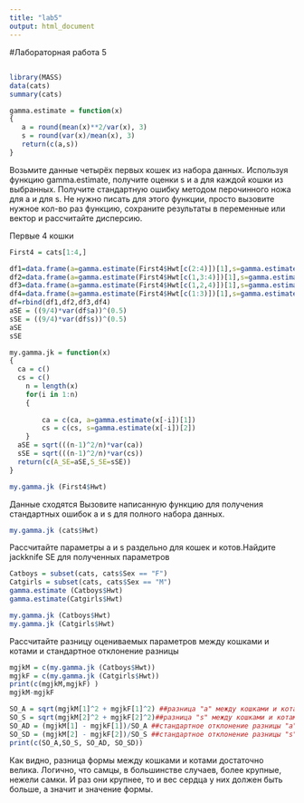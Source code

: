 ---
title: "lab5"
output: html_document
---
#Лабораторная работа 5

##

```{r}
library(MASS) 
data(cats)
summary(cats)
```
```{r}
gamma.estimate = function(x)
{
   a = round(mean(x)**2/var(x), 3)
   s = round(var(x)/mean(x), 3)
   return(c(a,s))
}
```
Возьмите данные четырёх первых кошек из набора данных. Используя функцию gamma.estimate, получите оценки s и a для каждой кошки из выбранных. Получите стандартную ошибку методом перочинного ножа для a и для s. Не нужно писать для этого функции, просто вызовите нужное кол-во раз функцию, сохраните результаты в переменные или вектор и рассчитайте дисперсию.

Первые 4 кошки
```{r}
First4 = cats[1:4,]
```

```{r}
df1=data.frame(a=gamma.estimate(First4$Hwt[c(2:4)])[1],s=gamma.estimate(First4$Hwt[c(2:4)])[2])
df2=data.frame(a=gamma.estimate(First4$Hwt[c(1,3:4)])[1],s=gamma.estimate(First4$Hwt[c(1,3:4)])[2])
df3=data.frame(a=gamma.estimate(First4$Hwt[c(1,2,4)])[1],s=gamma.estimate(First4$Hwt[c(1,2,4)])[2])
df4=data.frame(a=gamma.estimate(First4$Hwt[c(1:3)])[1],s=gamma.estimate(First4$Hwt[c(1:3)])[2])
df=rbind(df1,df2,df3,df4)
aSE = ((9/4)*var(df$a))^(0.5)
sSE = ((9/4)*var(df$s))^(0.5)
aSE
sSE
```

```{r}
my.gamma.jk = function(x)
{
  ca = c()
  cs = c()
    n = length(x)
    for(i in 1:n)
    {
     
        ca = c(ca, a=gamma.estimate(x[-i])[1])
        cs = c(cs, s=gamma.estimate(x[-i])[2])
    } 
  aSE = sqrt(((n-1)^2/n)*var(ca))
  sSE = sqrt(((n-1)^2/n)*var(cs))
  return(c(A_SE=aSE,S_SE=sSE))
}
```

```{r}
my.gamma.jk (First4$Hwt)
```

Данные сходятся
Вызовите написанную функцию для получения стандартных ошибок a и s для полного набора данных.
```{r}
my.gamma.jk (cats$Hwt)
```

Рассчитайте параметры a и s раздельно для кошек и котов.Найдите jackknife SE для полученных параметров 
```{r}
Catboys = subset(cats, cats$Sex == "F")
Catgirls = subset(cats, cats$Sex == "M")
gamma.estimate (Catboys$Hwt)
gamma.estimate(Catgirls$Hwt)

my.gamma.jk (Catboys$Hwt)
my.gamma.jk (Catgirls$Hwt)
```
Рассчитайте разницу оцениваемых параметров между кошками и котами и стандартное отклонение разницы
```{r}
mgjkM = c(my.gamma.jk (Catboys$Hwt))
mgjkF = c(my.gamma.jk (Catgirls$Hwt))
print(c(mgjkM,mgjkF) )
mgjkM-mgjkF

```
```{r}
SO_A = sqrt(mgjkM[1]^2 + mgjkF[1]^2) ##разница "а" между кошками и котами 
SO_S = sqrt(mgjkM[2]^2 + mgjkF[2]^2)##разница "s" между кошками и котами 
SO_AD = (mgjkM[1] - mgjkF[1])/SO_A ##стандартное отклонение разницы "а".
SO_SD = (mgjkM[2] - mgjkF[2])/SO_S ##стандартное отклонение разницы "s".
print(c(SO_A,SO_S, SO_AD, SO_SD))
```
Как видно, разница формы между кошками и котами достаточно велика. Логично, что самцы, в большинстве случаев, более крупные, нежели самки. И раз они крупнее, то и вес сердца у них должен быть больше, а значит и значение формы.


















